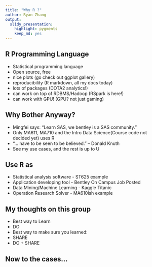 ```yaml
---
title: "Why R ?"
author: Ryan Zhang
output: 
  slidy_presentation: 
    highlight: pygments
    keep_md: yes
---
```


## R Programming Language
+ Statistical programming language
+ Open source, free 
+ nice plots (go check out ggplot gallery)
+ reproducibility (R markdown, all my docs today)
+ lots of packages (DOTA2 analytics!)
+ can work on top of RDBMS/Hadoop (RSpark is here!)
+ can work with GPU! (GPU? not just gaming)

## Why Bother Anyway?
+ Mingfei says: "Learn SAS, we bentley is a SAS community."
+ Only MA611, MA710 and the Intro Data Science(Course code not decided yet) uses R
+ "... have to be seen to be believed." -- Donald Knuth
+ See my use cases, and the rest is up to U

## Use R as
+ Statistical analysis software - ST625 example
+ Application developing tool   - Bentley On Campus Job Posted
+ Data Mining/Machine Learning  - Kaggle Titanic
+ Operation Research Solver     - MA610ish example

## My thoughts on this group
+ Best way to Learn
+ DO
+ Best way to make sure you learned:
+ SHARE
+ DO + SHARE

## Now to the cases...